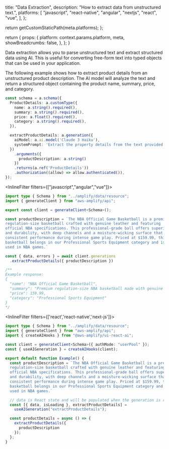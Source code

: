 
  title: "Data Extraction",
  description:
    "How to extract data from unstructured text.",
  platforms: [
    "javascript",
    "react-native",
    "angular",
    "nextjs",
    "react",
    "vue",
  ],
};

  return getCustomStaticPath(meta.platforms);
};

  return {
    props: {
      platform: context.params.platform,
      meta,
      showBreadcrumbs: false,
    },
  };
}

Data extraction allows you to parse unstructured text and extract structured data using AI. This is useful for converting free-form text into typed objects that can be used in your application.

The following example shows how to extract product details from an unstructured product description. The AI model will analyze the text and return a structured object containing the product name, summary, price, and category.

```typescript title="amplify/data/resource.ts"
const schema = a.schema({
  ProductDetails: a.customType({
    name: a.string().required(),
    summary: a.string().required(),
    price: a.float().required(),
    category: a.string().required(),
  }),

  extractProductDetails: a.generation({
    aiModel: a.ai.model('Claude 3 Haiku'),
    systemPrompt: 'Extract the property details from the text provided',
  })
    .arguments({
      productDescription: a.string()
    })
    .returns(a.ref('ProductDetails'))
    .authorization((allow) => allow.authenticated()),
});
```

<InlineFilter filters={["javascript","angular","vue"]}>
```ts title="Data Client Request"
import type { Schema } from "../amplify/data/resource";
import { generateClient } from "aws-amplify/api";

export const client = generateClient<Schema>();

const productDescription = `The NBA Official Game Basketball is a premium
regulation-size basketball crafted with genuine leather and featuring
official NBA specifications. This professional-grade ball offers superior grip
and durability, with deep channels and a moisture-wicking surface that ensures
consistent performance during intense game play. Priced at $159.99, this high-end
basketball belongs in our Professional Sports Equipment category and is the same model
used in NBA games.`

const { data, errors } = await client.generations
  .extractProductDetails({ productDescription })

/**
Example response:
{
  "name": "NBA Official Game Basketball",
  "summary": "Premium regulation-size NBA basketball made with genuine leather. Features official NBA specifications, superior grip, deep channels, and moisture-wicking surface for consistent game play performance.",
  "price": 159.99,
  "category": "Professional Sports Equipment"
}
*/
```
</InlineFilter>


<InlineFilter filters={['react','react-native','next-js']}>

```ts title="React Hook"
import type { Schema } from "../amplify/data/resource";
import { generateClient } from "aws-amplify/api";
import { createAIHooks } from "@aws-amplify/ui-react-ai";

const client = generateClient<Schema>({ authMode: "userPool" });
const { useAIGeneration } = createAIHooks(client);

export default function Example() {
  const productDescription = `The NBA Official Game Basketball is a premium
  regulation-size basketball crafted with genuine leather and featuring
  official NBA specifications. This professional-grade ball offers superior grip
  and durability, with deep channels and a moisture-wicking surface that ensures
  consistent performance during intense game play. Priced at $159.99, this high-end
  basketball belongs in our Professional Sports Equipment category and is the same model
  used in NBA games.`

  // data is React state and will be populated when the generation is returned
  const [{ data, isLoading }, extractProductDetails] =
    useAIGeneration("extractProductDetails");

  const productDetails = async () => {
    extractProductDetails({
      productDescription
    });
  };
}
```
</InlineFilter>
